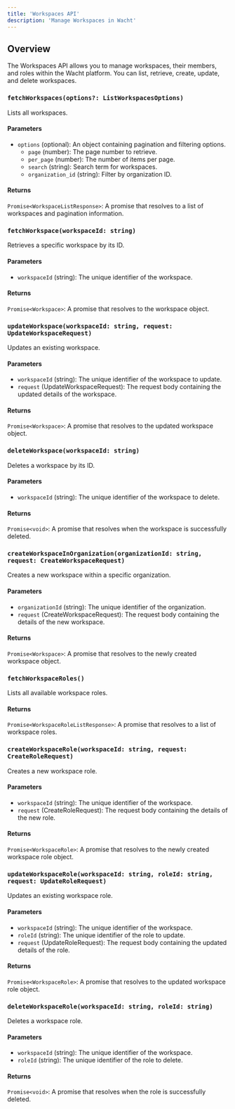 ```yaml
---
title: 'Workspaces API'
description: 'Manage Workspaces in Wacht'
---
```


## Overview

The Workspaces API allows you to manage workspaces, their members, and roles within the Wacht platform. You can list, retrieve, create, update, and delete workspaces.

### `fetchWorkspaces(options?: ListWorkspacesOptions)`

Lists all workspaces.

#### Parameters

- `options` (optional): An object containing pagination and filtering options.
  - `page` (number): The page number to retrieve.
  - `per_page` (number): The number of items per page.
  - `search` (string): Search term for workspaces.
  - `organization_id` (string): Filter by organization ID.

#### Returns

`Promise<WorkspaceListResponse>`: A promise that resolves to a list of workspaces and pagination information.

### `fetchWorkspace(workspaceId: string)`

Retrieves a specific workspace by its ID.

#### Parameters

- `workspaceId` (string): The unique identifier of the workspace.

#### Returns

`Promise<Workspace>`: A promise that resolves to the workspace object.

### `updateWorkspace(workspaceId: string, request: UpdateWorkspaceRequest)`

Updates an existing workspace.

#### Parameters

- `workspaceId` (string): The unique identifier of the workspace to update.
- `request` (UpdateWorkspaceRequest): The request body containing the updated details of the workspace.

#### Returns

`Promise<Workspace>`: A promise that resolves to the updated workspace object.

### `deleteWorkspace(workspaceId: string)`

Deletes a workspace by its ID.

#### Parameters

- `workspaceId` (string): The unique identifier of the workspace to delete.

#### Returns

`Promise<void>`: A promise that resolves when the workspace is successfully deleted.

### `createWorkspaceInOrganization(organizationId: string, request: CreateWorkspaceRequest)`

Creates a new workspace within a specific organization.

#### Parameters

- `organizationId` (string): The unique identifier of the organization.
- `request` (CreateWorkspaceRequest): The request body containing the details of the new workspace.

#### Returns

`Promise<Workspace>`: A promise that resolves to the newly created workspace object.

### `fetchWorkspaceRoles()`

Lists all available workspace roles.

#### Returns

`Promise<WorkspaceRoleListResponse>`: A promise that resolves to a list of workspace roles.

### `createWorkspaceRole(workspaceId: string, request: CreateRoleRequest)`

Creates a new workspace role.

#### Parameters

- `workspaceId` (string): The unique identifier of the workspace.
- `request` (CreateRoleRequest): The request body containing the details of the new role.

#### Returns

`Promise<WorkspaceRole>`: A promise that resolves to the newly created workspace role object.

### `updateWorkspaceRole(workspaceId: string, roleId: string, request: UpdateRoleRequest)`

Updates an existing workspace role.

#### Parameters

- `workspaceId` (string): The unique identifier of the workspace.
- `roleId` (string): The unique identifier of the role to update.
- `request` (UpdateRoleRequest): The request body containing the updated details of the role.

#### Returns

`Promise<WorkspaceRole>`: A promise that resolves to the updated workspace role object.

### `deleteWorkspaceRole(workspaceId: string, roleId: string)`

Deletes a workspace role.

#### Parameters

- `workspaceId` (string): The unique identifier of the workspace.
- `roleId` (string): The unique identifier of the role to delete.

#### Returns

`Promise<void>`: A promise that resolves when the role is successfully deleted.
